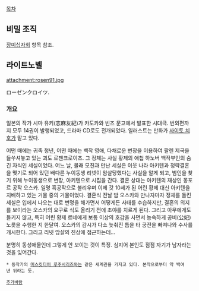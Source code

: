 [[목차]]

== 비밀 조직 ==

[[장미십자회]] 항목 참조.

== 라이트노벨 ==

attachment:rosen91.jpg

ローゼンクロイツ.

=== 개요 ===
일본의 작가 시마 유키(志麻友紀)가 카도카와 빈즈 문고에서 발표한 시대극. 번외편까지 모두 14권이 발행되었고, 드라마 CD로도 전개되었다. 
일러스트는 만화가 [[사이토 치호]]가 맡고 있다.

어떤 때에는 귀족 청년, 어떤 때에는 백작 영애, 다채로운 변장을 이용하여 팔렌 제국을 들쑤셔놓고 있는 괴도 로젠크로이츠. 그 정체는 사실 황제의 애첩 하노버 백작부인의 숨긴 자식인 세실이었다. 어느 날, 몰래 모친과 만난 세실은 이웃 나라 아키텐과 정략결혼을 맺기로 되어 있던 배다른 누이동생 리넷이 암살당했다는 사실을 알게 되고, 범인을 찾기 위해 누이동생으로 변장, 아키텐으로 시집을 간다. 결혼 상대는 아키텐의 재상인 몽포르 공작 오스카. 일명 흑공작으로 불리우며 이제 갓 10세가 된 어린 황제 대신 아키텐을 지배하고 있는 거물 중의 거물이었다. 결혼식 전날 밤 오스카와 만나자마자 정체를 들킨 세실은 입에서 나오는 대로 변명을 해가면서 어떻게든 사태를 수습하지만, 결혼의 의지를 보이라는 오스카의 요구로 식도 올리기 전에 초야를 치르게 된다. 그리고 아무에게도 들키지 않고, 특히 어린 황제 르네에게 보통 이상의 호감을 사면서 능숙하게 공비(公妃)노릇을 수행한 지 한달여. 오스카의 감시가 다소 늦춰진 틈을 타 궁전을 빠져나와 수사를 개시한다. 그리고 리넷 암살의 진상에 접근하는데... 

분명히 동성애물인데 그렇게 안 보이는 것이 특징. 심지어 본인도 점점 자기가 남자라는 것을 잊어간다. 

 * 동작가의 [[머스킷티어 루주]]시리즈와는 같은 세계관을 가지고 있다. 본작으로부터 약 백여년 뒤라는 듯. 


 [[추가바람]]

